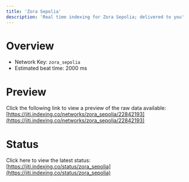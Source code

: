 ```yaml
---
title: 'Zora Sepolia'
description: 'Real time indexing for Zora Sepolia; delivered to you'
---
```


# Overview
- Network Key: `zora_sepolia`
- Estimated beat time: 2000 ms

# Preview
Click the following link to view a preview of the raw data available: [https://jiti.indexing.co/networks/zora_sepolia/22842193](https://jiti.indexing.co/networks/zora_sepolia/22842193)

# Status
Click here to view the latest status: [https://jiti.indexing.co/status/zora_sepolia](https://jiti.indexing.co/status/zora_sepolia)
